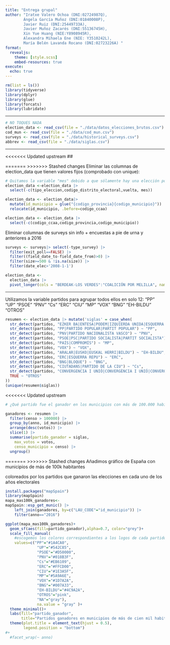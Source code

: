 ```yaml
---
title: "Entrega grupal"
author: "Iratxe Valero Ochoa (DNI:02724987Q), 
        Ángela García Muñoz (DNI:01840008P),
        Javier Ruiz (DNI:25449733A), 
        Javier Muñoz Zacarés (DNI:55136745H),
        Xin Yue Huang (NIE:Y8908945R),
        Alexandra Mihaela Ene (NIE: Y3510242L),
        María Belén Lavanda Rocano (DNI:02723226A) "
format:
  revealjs:
    theme: [style.scss]
    embed-resources: true
execute: 
  echo: true
---
```


```r
rm(list = ls())
library(tidyverse)
library(dplyr)
library(glue)
library(forcats)
library(lubridate)
```

------------------------------------------------------------------------

```r
# NO TOQUES NADA
election_data <- read_csv(file = "./data/datos_elecciones_brutos.csv")
cod_mun <- read_csv(file = "./data/cod_mun.csv")
surveys <- read_csv(file = "./data/historical_surveys.csv")
abbrev <- read_csv(file = "./data/siglas.csv")
```

------------------------------------------------------------------------

<<<<<<< Updated upstream
## 

=======
>>>>>>> Stashed changes
Eliminar las columnas de election_data que tienen valores fijos (comprobado con unique):

```r
# Quitamos la variable "mes" debido a que sólamente hay una elección por año y ocurre en ese mismo mes por lo que saber el mes no nos interesa.
election_data <-election_data |>
  select(-c(tipo_eleccion,codigo_distrito_electoral,vuelta, mes))

election_data <- election_data|> 
  mutate(id_municipio = glue("{codigo_provincia}{codigo_municipio}")) |> 
  relocate(id_municipio, .before=codigo_ccaa)

election_data <- election_data |> 
  select(-c(codigo_ccaa,codigo_provincia,codigo_municipio))
```

Eliminar columnas de surveys sin info + encuestas a pie de urna y anteriores a 2016

```r
surveys <- surveys|> select(-type_survey) |>
  filter(exit_poll==FALSE) |> 
  filter((field_date_to-field_date_from)>0) |> 
  filter(size>=500 & !is.na(size)) |> 
  filter(date_elec>'2008-1-1')
```


```r
election_data <- 
  election_data |> 
  pivot_longer(cols = "BERDEAK-LOS VERDES":"COALICIÓN POR MELILLA", names_to = "partidos", values_to = "votos", values_drop_na = TRUE )

```

------------------------------------------------------------------------

Utilizamos la variable partidos para agrupar todos ellos en solo 12: "PP" "UP" "PSOE" "PNV" "Cs" "ERC" "CIU" "MP" "VOX" "BNG" "EH-BILDU" "OTROS"

```r
resumen <- election_data |> mutate('siglas' = case_when(
  str_detect(partidos, "EZKER BA|ENTESA|PODEM|IZQUIERDA UNIDA|ESQUERRA UNI|ESQUERDA UNI") ~ "UP",
  str_detect(partidos, "PP|PARTIDO POPULAR|PARTIT POPULAR") ~ "PP",
  str_detect(partidos, "PNV|PARTIDO NACIONALISTA VASCO") ~ "PNV",
  str_detect(partidos, "PSOE|PSC|PARTIDO SOCIALISTA|PARTIT SOCIALISTA") ~ "PSOE",
  str_detect(partidos, "PAÍS|COMPROMÍS") ~ "MP",
  str_detect(partidos, "VOX") ~ "VOX",
  str_detect(partidos, "ARALAR|EUSKO|EUSKAL HERRI|BILDU") ~ "EH-BILDU",
  str_detect(partidos, "ERC|ESQUERRA REPU") ~ "ERC",
  str_detect(partidos, "BNG|BLOQUE") ~ "BNG",
  str_detect(partidos, "CIUTADANS|PARTIDO DE LA CIU") ~ "Cs",
  str_detect(partidos, "CONVERGENCIA I UNIÓ|CONVERGÈNCIA I UNIÓ|CONVERGENTS") ~ "CIU", 
  TRUE ~ "OTROS"
))
(unique(resumen$siglas))
```

<<<<<<< Updated upstream
```r

# ¿Qué partido fue el ganador en los municipios con más de 100.000 habitantes (censo) en cada una de las elecciones?

ganadores <- resumen |> 
  filter(censo > 100000) |> 
  group_by(anno, id_municipio) |> 
  arrange(desc(votos)) |> 
  slice(1) |>  
  summarise(partido_ganador = siglas,  
    max_votos = votos,       
    censo_municipio = censo) |> 
  ungroup()


```

=======
>>>>>>> Stashed changes
Añadimos gráfico de España con municipios de más de 100k habitantes

coloreados por los partidos que ganaron las elecciones en cada uno de los años electorales

```r

install.packages("mapSpain")
library(mapSpain)
mapa_mas100k_ganadores<-
mapSpain::esp_get_munic() |> 
    left_join(ganadores, by=c("LAU_CODE"="id_municipio")) |> 
    filter(anno=="2016")

ggplot(mapa_mas100k_ganadores)+
  geom_sf(aes(fill=partido_ganador),alpha=0.7, color="grey")+
  scale_fill_manual(
    #escogemos los colores correspondientes a los logos de cada partido
    values=c("PP"="#1A4CA0",
              "UP"="#542C85",
              "PSOE"="#D50000",
              "PNV"="#018B3F",
              "Cs"="#EB6109",
              "ERC"="#FFCD00",
              "CIU"="#1E3A5F",
              "MP"="#5A9A6E",
              "VOX"="#1D7A2A",
              "BNG"="#007A33",
              "EH-BILDU"="#4C9A2A",
              "OTROS"="pink",
              "NA"="gray"),
              na.value = "gray" )+
  theme_minimal()+
  labs(fill="partido_ganador",
       title="Partidos ganadores en municipios de más de cien mil habitantes")+
  theme(plot.title = element_text(hjust = 0.5),
        legend.position = "bottom")
#+
  #facet_wrap(~ anno)

```
